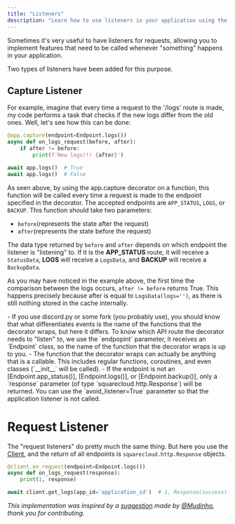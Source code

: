 ```yaml
---
title: "Listeners"
description: "Learn how to use listeners in your application using the squarecloud python sdk."
---
```


[cache]: app_cache
[Client]: ../user_guide/Client

Sometimes it's very useful to have listeners for requests, allowing you to implement features that need to be called whenever "something" happens in your application.

Two types of listeners have been added for this purpose.

## Capture Listener

For example, imagine that every time a request to the '/logs' route is made, my code performs a task that checks if the new logs differ from the old ones. Well, let's see how this can be done:

```python
@app.capture(endpoint=Endpoint.logs())
async def on_logs_request(before, after):
    if after != before:
        print(f'New logs!!! {after}')

await app.logs()  # True
await app.logs()  # False
```

As seen above, by using the app.capture decorator on a function, this function will be called every time a request is made to the endpoint specified in the decorator. The accepted endpoints are `APP_STATUS`, `LOGS`, or `BACKUP`. This function should take two parameters:

- `before`(represents the state after the request)
- `after`(represents the state before the request)

The data type returned by `before` and `after` depends on which endpoint the listener is "listening" to. If it is the **APP_STATUS** route, it will receive a `StatusData`, **LOGS** will receive a `LogsData`, and **BACKUP** will receive a `BackupData`.

As you may have noticed in the example above, the first time the comparison between the logs occurs, `after != before` returns True. This happens precisely because after is equal to `LogsData(logs='')`, as there is still nothing stored in the cache internally.

<Accordion title="Additional information about this decorator">
    - If you use discord.py or some fork (you probably use), you should
    know that what differentiates events is the name
    of the functions that the decorator wraps, but here it differs. To know
    which
    API route the decorator needs to "listen" to, we use the `endpopint` parameter, it
    receives an `Endpoint` class, so the name of the function that the decorator
    wraps is up to you.
    - The function that the decorator wraps can actually be anything that is
    a callable. This includes regular functions, coroutines, and even
    classes (`__init__` will be called).
    - If the endpoint is not an [Endpoint.app_status()], [Endpoint.logs()], or [Endpoint.backup()],
    only a `response` parameter (of type `squarecloud.http.Response`) will
    be returned.
</Accordion>
<Tip>
    You can use the `avoid_listener=True` parameter so that the application listener is not called.
</Tip>

# Request Listener

The "request listeners" do pretty much the same thing. But here you use the [Client], and the return of all endpoints is `squarecloud.http.Response` objects.

```python
@client.on_request(endpoint=Endpoint.logs())
async def on_logs_request(response):
    print(1, response)

await client.get_logs(app_id='application_id')  # 1, Response(success)
```

_This implementation was inspired by a [suggestion](https://github.com/squarecloudofc/sdk-api-py/pull/1) made by [@Mudinho](https://github.com/zRickz), thank you for contributing._